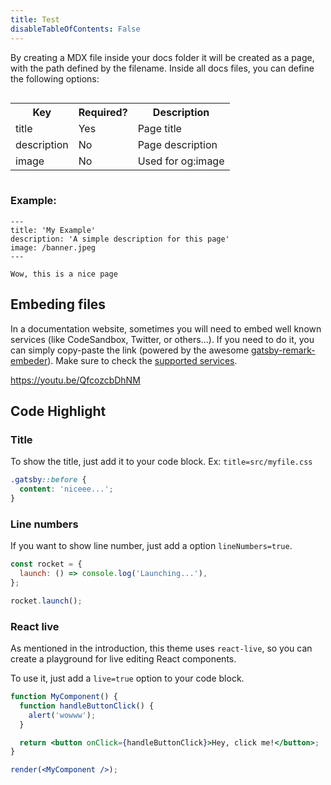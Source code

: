 ```yaml
---
title: Test
disableTableOfContents: False
---
```


By creating a MDX file inside your docs folder it will be created as a page, with the path defined by the filename.
Inside all docs files, you can define the following options:

<div style="overflow-x:auto;">
  <table>
    <tr>
      <th>Key</th>
      <th>Required?</th>
      <th>Description</th>
    </tr>
    <tr>
      <td>title</td>
      <td>Yes</td>
      <td>Page title</td>
    </tr>
    <tr>
      <td>description</td>
      <td>No</td>
      <td>Page description</td>
    </tr>
    <tr>
      <td>image</td>
      <td>No</td>
      <td>Used for og:image</td>
    </tr>
  </table>
</div>

### Example:

```mdx
---
title: 'My Example'
description: 'A simple description for this page'
image: /banner.jpeg
---

Wow, this is a nice page
```

## Embeding files

In a documentation website, sometimes you will need to embed well known services (like CodeSandbox, Twitter, or others...). If you need to
do it, you can simply copy-paste the link (powered by the awesome [gatsby-remark-embeder](https://www.gatsbyjs.org/packages/gatsby-remark-embedder/)).
Make sure to check the [supported services](https://github.com/MichaelDeBoey/gatsby-remark-embedder#supported-services).

https://youtu.be/QfcozcbDhNM

## Code Highlight

### Title

To show the title, just add it to your code block. Ex: `title=src/myfile.css`

```css title=src/myfile.css
.gatsby::before {
  content: 'niceee...';
}
```

### Line numbers

If you want to show line number, just add a option `lineNumbers=true`.

```js lineNumbers=true
const rocket = {
  launch: () => console.log('Launching...'),
};

rocket.launch();
```

### React live

As mentioned in the introduction, this theme uses `react-live`, so you can
create a playground for live editing React components.

To use it, just add a `live=true` option to your code block.

```jsx live=true
function MyComponent() {
  function handleButtonClick() {
    alert('wowww');
  }

  return <button onClick={handleButtonClick}>Hey, click me!</button>;
}

render(<MyComponent />);
```
